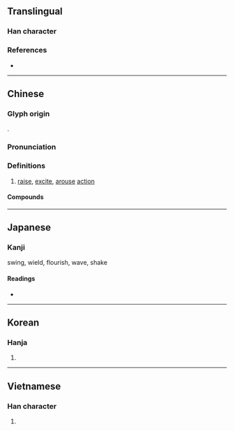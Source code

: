 {{character info/new}}
==Translingual==

===Han character===
{{Han char|rn=64|rad=手|as=07|sn=10|four=51032|canj=QMMV|ids=⿰扌辰}}

===References===
* {{Han ref|kx=0431.280|dkj=12093|dj=0780.340|hdz=31879.010|uh=632F|ud=25391|bh=AEB6|bd=44726}}

----

==Chinese==
{{zh-forms}}

===Glyph origin===
{{Han etym}}
{{Han compound|手|辰|ls=psc|c1=s|c2=p}}.

===Pronunciation===
{{zh-pron
|m=zhèn
|c=zan1,zan3
|h=pfs=
|md=
|mn=qz,tw,xm,zz:chín/qz,tw,xm,zz:tín
|mn_note=chín - literary; tín - vernacular
|w=
|mc=y
|oc=y
|cat=v
}}

===Definitions===
{{zh-hanzi}}

# [[raise]], [[excite]], [[arouse]] [[action]]

====Compounds====
{{zh-der|嚴振|共振|大振|彈冠振衣|偏振光|低迷不振|吸振器|一蹶不振|委靡不振|三振出局|三振|偏振|不振|威振天下|振領提綱|振起|振槁|振揚|振策|振翅高飛|摛翰振藻|振幅|振慴|振鷺充庭|振衰起敝|振玉|振翼|振纓|揚葩振藻|振興|振鷺|振民育德|振奮人心|振振有辭|搖山振岳|振鷺在庭|振臂高呼|振翮|振筆|振旅|振刷|振作|振貧濟乏|振奮|振臂一呼|振窮卹貧|振裘持領|振衣|振盪器|發聾振聵|振落|振警愚頑|振弱除暴|積弱不振|振鱗奮翼|振作有為|振威|振救|振振|振鐸|振拔|振窮恤寡|發蒙振落|發矇振聵|振聾發聵|振古|玉振金聲|玉振|提振|振動|振衣濯足|振筆直書|核磁共振|振盪|振衣提領|欲振乏力|援溺振渴|振臂|聲振林木|萎靡不振|響振|金聲玉振|頹靡不振|食慾不振|重振旗鼓|龍蹙虎振|重振雄風|重振}}

----

==Japanese==

===Kanji===
{{ja-kanji|grade=c|rs=手07}}

swing, wield, flourish, wave, shake

====Readings====
* {{ja-readings|goon=[[しん]] (shin)|kanon=[[しん]] (shin)|kun=[[ふる]] (furu), [[ふるう]] (furuu), [[ふり]] (furi)}}

----

==Korean==

===Hanja===
{{ko-hanja|hangeul=진|eumhun=|mr=chin|y=cin}}

# {{defn|lang=ko|sort=手07}}

----

==Vietnamese==

===Han character===
{{vi-hantu|[[chấn]], [[trung]]|rs=手07}}

# {{defn|lang=vi|sort=手07}}